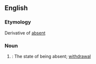 ==English==

===Etymology===
Derivative of [[absent]]

===Noun===
{{en-noun|-}}
# {{context|rare|obsolete|lang=en}}: The state of being absent; [[withdrawal]]
#: {{rfquotek|Isaac Barrow}}